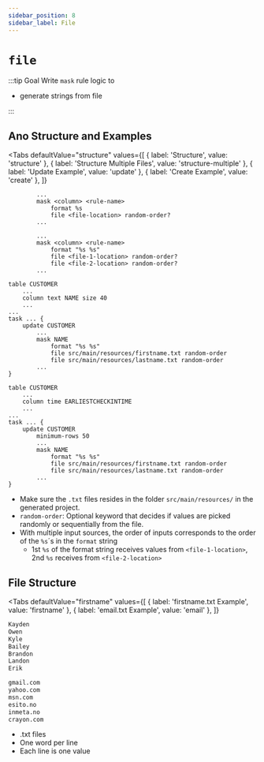 ```yaml
---
sidebar_position: 8
sidebar_label: File
---
```



# `file`

:::tip Goal
Write `mask` rule logic to

- generate strings from file

:::

## Ano Structure and Examples

<Tabs
  defaultValue="structure"
  values={[
    { label: 'Structure', value: 'structure' },
    { label: 'Structure Multiple Files', value: 'structure-multiple' },
	{ label: 'Update Example', value: 'update' },
	{ label: 'Create Example', value: 'create' },
  ]}
>

<TabItem value="structure">

```ano
        ...
        mask <column> <rule-name>
            format %s
            file <file-location> random-order?
        ...
```

</TabItem>

<TabItem value="structure-multiple">

```ano
        ...
        mask <column> <rule-name>
            format "%s %s"
            file <file-1-location> random-order?
            file <file-2-location> random-order?
        ...
```

</TabItem>

<TabItem value="update">

```ano
table CUSTOMER
    ...
    column text NAME size 40
    ...
...
task ... {
    update CUSTOMER
        ...
        mask NAME
            format "%s %s"
            file src/main/resources/firstname.txt random-order
            file src/main/resources/lastname.txt random-order
        ...
}
```

</TabItem>

<TabItem value="create">

```ano
table CUSTOMER
    ...
    column time EARLIESTCHECKINTIME
    ...
...
task ... {
    update CUSTOMER
        minimum-rows 50
        ...
        mask NAME
            format "%s %s"
            file src/main/resources/firstname.txt random-order
            file src/main/resources/lastname.txt random-order
        ...
}
```

</TabItem>

</Tabs>

- Make sure the `.txt` files resides in the folder `src/main/resources/` in the generated project.
- `random-order`: Optional keyword that decides if values are picked randomly or sequentially from the file.
- With multiple input sources, the order of inputs corresponds to the order of the `%s`´s in the `format` string
  - 1st `%s` of the format string receives  values from `<file-1-location>`, 2nd `%s` receives  from `<file-2-location>`

## File Structure

<Tabs
  defaultValue="firstname"
  values={[
    { label: 'firstname.txt Example', value: 'firstname' },
	{ label: 'email.txt Example', value: 'email' },
  ]}
>

<TabItem value="firstname">

```txt
Kayden
Owen
Kyle
Bailey
Brandon
Landon
Erik
```

</TabItem>

<TabItem value="email">

```txt
gmail.com
yahoo.com
msn.com
esito.no
inmeta.no
crayon.com
```

</TabItem>

</Tabs>

- .txt files
- One word per line
- Each line is one value
